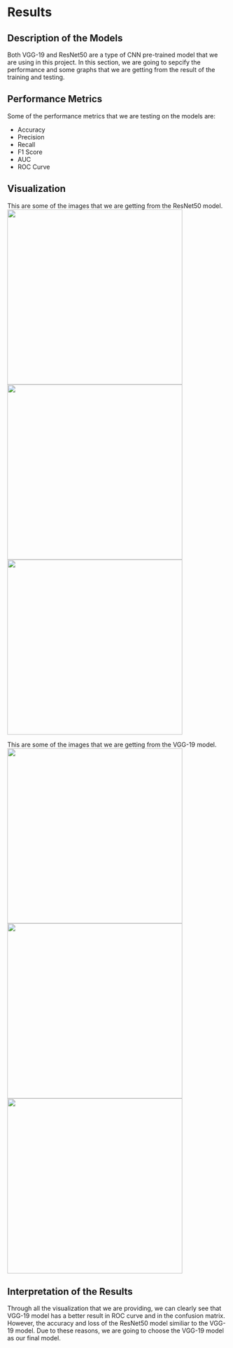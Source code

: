 # Results

## Description of the Models

Both VGG-19 and ResNet50 are a type of CNN pre-trained model that we are using in this project. In this section, we are going to sepcify the performance and some graphs that we are getting from the result of the training and testing.

## Performance Metrics

Some of the performance metrics that we are testing on the models are:

- Accuracy
- Precision
- Recall
- F1 Score
- AUC
- ROC Curve

## Visualization

This are some of the images that we are getting from the ResNet50 model.
<img src="./images/resnet_acc_loss.png" width="400" height="400" />
<img src="./images/resnet_cm.png" width="400" height="400" />
<img src="./images/resnet_roc.png" width="400" height="400" />

This are some of the images that we are getting from the VGG-19 model.
<img src="./images/vgg_acc_loss.png" width="400" height="400" />
<img src="./images/vgg_cm.png" width="400" height="400" />
<img src="./images/vgg_roc.png" width="400" height="400" />


## Interpretation of the Results 

Through all the visualization that we are providing, we can clearly see that VGG-19 model has a better result in ROC curve and in the confusion matrix. However, the accuracy and loss of the ResNet50 model similiar to the VGG-19 model. Due to these reasons, we are going to choose the VGG-19 model as our final model.



